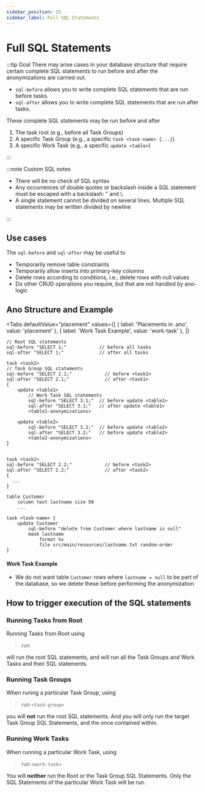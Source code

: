 ```yaml
---
sidebar_position: 15
sidebar_label: Full SQL Statements
---
```



# Full SQL Statements

:::tip Goal
There may arise cases in your database structure that require certain complete SQL statements to run before and after the anonymizations are carried out.

- `sql-before` allows you to write complete SQL statements that are run before tasks.
- `sql-after` allows you to write complete SQL statements that are run after tasks.

These complete SQL statements may be run before and after

1. The task root (e.g., before all Task Groups)
2. A specific Task Group (e.g., a specific `task <task-name> {...}`)
3. A specific Work Task (e.g., a specific `update <table>`)

:::

:::note Custom SQL notes

- There will be no check of SQL syntax
- Any occurrences of double quotes or backslash inside a SQL statement must be escaped with a backslash: \" and \\.
- A single statement cannot be divided on several lines. Multiple SQL statements may be written divided by newline

:::

## Use cases

The `sql-before` and `sql-after` may be useful to

- Temporarily remove table constraints
- Temporarily allow inserts into primary-key columns
- Delete rows according to conditions, i.e., delete rows with null values
- Do other CRUD operations you require, but that are not handled by ano-logic

## Ano Structure and Example

<Tabs
  defaultValue="placement"
  values={[
    { label: 'Placements in .ano', value: 'placement' },
    { label: 'Work Task Example', value: 'work-task' },
  ]}
>

<TabItem value="placement">

```ano
// Root SQL statements
sql-before "SELECT 1;"            // before all tasks
sql-after "SELECT 1;"             // after all tasks

task <task2>
// Task Group SQL statements
sql-before "SELECT 2.1;"            // before <task1>
sql-after "SELECT 2.1;"             // after <task1>
{
    update <table1>
        // Work Task SQL statements
  	  	sql-before "SELECT 3.1;"  // before update <table1>
        sql-after "SELECT 3.1;"   // after update <table1>
        <table1-anonymizations>

    update <table2>
        sql-before "SELECT 3.2;"  // before update <table2>
        sql-after "SELECT 3.2;"   // before update <table2>
        <table2-anonymizations>
}


task <task2>
sql-before "SELECT 2.2;"            // before <task2>
sql-after "SELECT 2.2;"             // after <task2>
{
  ...
}

```

</TabItem>

<TabItem value="work-task">

```ano
table Customer
    column text lastname size 50
    ...

task <task-name> {
    update Customer
        sql-before "delete from Customer where lastname is null"
        mask lastname
            format %s
            file src/main/resources/lastname.txt random-order
}
```

#### Work Task Example

- We do not want table `Customer` rows where `lastname = null` to be part of the database, so we delete these before performing the anonymization

</TabItem>

</Tabs>

## How to trigger execution of the SQL statements

### Running Tasks from Root

Running Tasks from Root using

> run

will run the root SQL statements, and will run all the Task Groups and Work Tasks and their SQL statements.

### Running Task Groups

When runing a particular Task Group, using

> run `<task-group>`

you will **not** run the root SQL statements. And you will only run the target Task Group SQL Statements, and the once contained within.

### Running Work Tasks

When running a particular Work Task, using

> run `<work-task>`

You will **neither** run the Root or the Task Group SQL Statements. Only the SQL Statements of the particular Work Task will be run.
